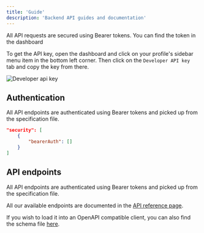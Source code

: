 ```yaml
---
title: 'Guide'
description: 'Backend API guides and documentation'
---
```


<Note>
	All API requests are secured using Bearer tokens. You can find the token in the dashboard
</Note>


To get the API key, open the dashboard and click on your profile's sidebar menu item in the bottom left corner. Then click on the `Developer API key` tab and copy the key from there.

<img
	className="border rounded-xl shadow-md"
	src="/images/user-api-key.webp"
	alt="Developer api key"
/>


## Authentication

All API endpoints are authenticated using Bearer tokens and picked up from the specification file.

```json
"security": [
	{
		"bearerAuth": []
	}
]
```

## API endpoints

All API endpoints are authenticated using Bearer tokens and picked up from the specification file.

All our available endpoints are documented in the [API reference page](/api-reference/checks/get-check-session-results).

If you wish to load it into an OpenAPI compatible client, you can also find the schema file [here](https://visitorquery.com/api/schema).
